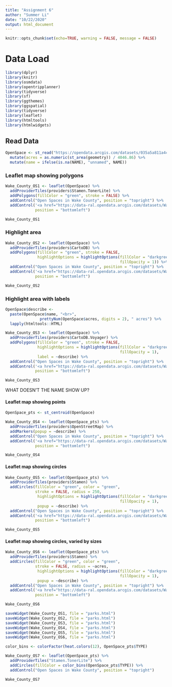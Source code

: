 ```yaml
---
title: "Assignment 6"
author: "Summer Li"
date: "10/22/2020"
output: html_document
---
```



```r
knitr::opts_chunk$set(echo=TRUE, warning = FALSE, message = FALSE)
```

# Data Load

```r
library(dplyr)
library(knitr)
library(osmdata)
library(opentripplanner)
library(tidyverse)
library(sf)
library(ggthemes)
library(ggspatial)
library(tidyverse)
library(leaflet)
library(htmltools)
library(htmlwidgets)
```

## Read Data

```r
OpenSpace <- st_read("https://opendata.arcgis.com/datasets/035a5a811a4c41669501cbfd82ef82f6_0.geojson") %>%
  mutate(acres = as.numeric(st_area(geometry)) / 4046.86) %>%
  mutate(name = ifelse(is.na(NAME), "unnamed", NAME)) 
```

### Leaflet map showing polygons

```r
Wake_County_OS1 <- leaflet(OpenSpace) %>%
  addProviderTiles(providers$Stamen.TonerLite) %>%
  addPolygons(fillColor = "green", stroke = FALSE) %>%
  addControl("Open Spaces in Wake County", position = "topright") %>%
  addControl('<a href="https://data-ral.opendata.arcgis.com/datasets/Wake::open-space?geometry=-78.850%2C35.823%2C-78.664%2C35.872">Data source</a>',
             position = "bottomleft")

Wake_County_OS1
```


### Highlight area

```r
Wake_County_OS2 <- leaflet(OpenSpace) %>%
  addProviderTiles(providers$CartoDB) %>%
  addPolygons(fillColor = "green", stroke = FALSE,
              highlightOptions = highlightOptions(fillColor = "darkgreen", 
                                                  fillOpacity = 1)) %>%
  addControl("Open Spaces in Wake County", position = "topright") %>%
  addControl('<a href="https://data-ral.opendata.arcgis.com/datasets/Wake::open-space?geometry=-78.850%2C35.823%2C-78.664%2C35.872">Data source</a>',
             position = "bottomleft")

Wake_County_OS2
```

### Highlight area with labels

```r
OpenSpace$describe <- 
  paste(OpenSpace$name, "<br>", 
               prettyNum(OpenSpace$acres, digits = 2), " acres") %>% 
  lapply(htmltools::HTML)

Wake_County_OS3 <- leaflet(OpenSpace) %>%
  addProviderTiles(providers$CartoDB.Voyager) %>%
  addPolygons(fillColor = "green", stroke = FALSE,
              highlightOptions = highlightOptions(fillColor = "darkgreen", 
                                                  fillOpacity = 1),
              label = ~describe) %>%
  addControl("Open Spaces in Wake County", position = "topright") %>%
  addControl('<a href="https://data-ral.opendata.arcgis.com/datasets/Wake::open-space?geometry=-78.850%2C35.823%2C-78.664%2C35.872">Data source</a>',
             position = "bottomleft")

Wake_County_OS3
```
WHAT DOESN'T THE NAME SHOW UP?

#### Leaflet map showing points

```r
OpenSpace_pts <- st_centroid(OpenSpace)

Wake_County_OS4 <- leaflet(OpenSpace_pts) %>%
  addProviderTiles(providers$OpenStreetMap) %>%
  addMarkers(popup = ~describe) %>%
  addControl("Open Spaces in Wake County", position = "topright") %>%
  addControl('<a href="https://data-ral.opendata.arcgis.com/datasets/Wake::open-space?geometry=-78.850%2C35.823%2C-78.664%2C35.872">Data source</a>',
             position = "bottomleft")

Wake_County_OS4
```

#### Leaflet map showing circles

```r
Wake_County_OS5 <- leaflet(OpenSpace_pts) %>%
  addProviderTiles(providers$Stamen) %>%
  addCircles(fillColor = "green", color = "green", 
             stroke = FALSE, radius = 250,
              highlightOptions = highlightOptions(fillColor = "darkgreen", 
                                                  fillOpacity = 1),
              popup = ~describe) %>%
  addControl("Open Spaces in Wake County", position = "topright") %>%
  addControl('<a href="https://data-ral.opendata.arcgis.com/datasets/Wake::open-space?geometry=-78.850%2C35.823%2C-78.664%2C35.872">Data source</a>',
             position = "bottomleft")

Wake_County_OS5
```

#### Leaflet map showing circles, varied by sizes

```r
Wake_County_OS6 <- leaflet(OpenSpace_pts) %>%
  addProviderTiles(providers$Stamen) %>%
  addCircles(fillColor = "green", color = "green", 
             stroke = FALSE, radius = ~acres,
              highlightOptions = highlightOptions(fillColor = "darkgreen", 
                                                  fillOpacity = 1),
              popup = ~describe) %>%
  addControl("Open Spaces in Wake County", position = "topright") %>%
  addControl('<a href="https://data-ral.opendata.arcgis.com/datasets/Wake::open-space?geometry=-78.850%2C35.823%2C-78.664%2C35.872">Data source</a>',
             position = "bottomleft")

Wake_County_OS6
```


```r
saveWidget(Wake_County_OS1, file = "parks.html")
saveWidget(Wake_County_OS2, file = "parks.html")
saveWidget(Wake_County_OS3, file = "parks.html")
saveWidget(Wake_County_OS4, file = "parks.html")
saveWidget(Wake_County_OS5, file = "parks.html")
saveWidget(Wake_County_OS6, file = "parks.html")
```


```r
color_bins <- colorFactor(heat.colors(12), OpenSpace_pts$TYPE) 

Wake_County_OS7 <- leaflet(OpenSpace_pts) %>%
  addProviderTiles("Stamen.TonerLite") %>%
  addCircles(fillColor = color_bins(OpenSpace_pts$TYPE)) %>% 
  addControl("Open Spaces in Wake County", position = "topright")

Wake_County_OS7
```















